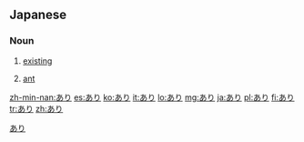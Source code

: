==Japanese==
===Noun===
{{ja-noun}}
# {{ja-def|有り}} [[existing]]
# {{ja-def|蟻}} [[ant]]

[[Category:ja:Insects|あり]]

[[zh-min-nan:あり]]
[[es:あり]]
[[ko:あり]]
[[it:あり]]
[[lo:あり]]
[[mg:あり]]
[[ja:あり]]
[[pl:あり]]
[[fi:あり]]
[[tr:あり]]
[[zh:あり]]